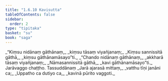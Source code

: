 ```yaml
---
title: "1.6.10 Kavisutta"
tableOfContents: false
sidebar:
  order: 2
type: "tipitaka"
basket: "su"
book: "saga"
---
```



<DynamicBreadcrumb />

<Division number="60" book="saga" bookNo="12" page="35">

<Paragraph number="306" type="verses" book="saga">
_“Kiṃsu nidānaṃ gāthānaṃ,_  
_kiṃsu tāsaṃ viyañjanaṃ;_  
_Kiṃsu sannissitā gāthā,_  
_kiṃsu gāthānamāsayo”ti._  

</Paragraph>

<Paragraph number="307" type="verses" book="saga">
_“Chando nidānaṃ gāthānaṃ,_  
_akkharā tāsaṃ viyañjanaṃ;_  
_Nāmasannissitā gāthā,_  
_kavi gāthānamāsayo”ti._  


</Paragraph>
</Division>

<Paragraph number="308" type="center" book="saga">
Jarāvaggo chaṭṭho.



</Paragraph>

<Paragraph number="309" type="center" book="saga">
Tassuddānaṃ


</Paragraph>

<Paragraph number="310" type="verses" book="saga">
_Jarā ajarasā mittaṃ,_  
_vatthu tīṇi janāni ca;_  
_Uppatho ca dutiyo ca,_  
_kavinā pūrito vaggoti._
</Paragraph>